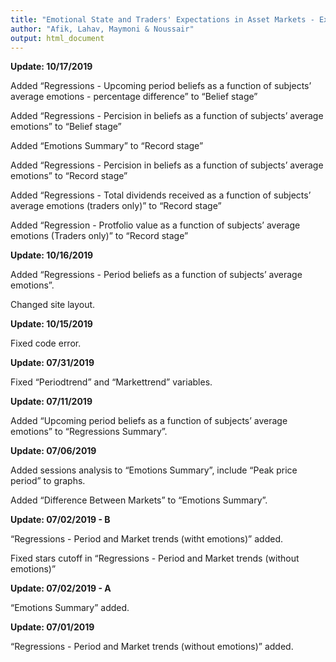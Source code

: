 ```yaml
---
title: "Emotional State and Traders' Expectations in Asset Markets - Experimental Evidence"
author: "Afik, Lahav, Maymoni & Noussair"
output: html_document
---
```


**Update: 10/17/2019**

Added "Regressions - Upcoming period beliefs as a function of subjects' average emotions - percentage difference" to "Belief stage"

Added "Regressions - Percision in beliefs as a function of subjects' average emotions" to "Belief stage"

Added "Emotions Summary" to "Record stage"

Added "Regressions - Percision in beliefs as a function of subjects' average emotions" to "Record stage"

Added "Regressions - Total dividends received as a function of subjects' average emotions (traders only)" to "Record stage"

Added "Regression - Protfolio value as a function of subjects' average emotions (Traders only)" to "Record stage"

**Update: 10/16/2019**

Added "Regressions - Period beliefs as a function of subjects' average emotions".

Changed site layout.

**Update: 10/15/2019**

Fixed code error.


**Update: 07/31/2019**

Fixed "Periodtrend" and "Markettrend" variables.


**Update: 07/11/2019**

Added "Upcoming period beliefs as a function of subjects' average emotions" to "Regressions Summary".


**Update: 07/06/2019**

Added sessions analysis to "Emotions Summary", include "Peak price period" to graphs.

Added "Difference Between Markets" to "Emotions Summary".


**Update: 07/02/2019 - B**

"Regressions - Period and Market trends (witht emotions)" added.

Fixed stars cutoff in "Regressions - Period and Market trends (without emotions)"



**Update: 07/02/2019 - A**

"Emotions Summary" added.



**Update: 07/01/2019**

"Regressions - Period and Market trends (without emotions)" added.